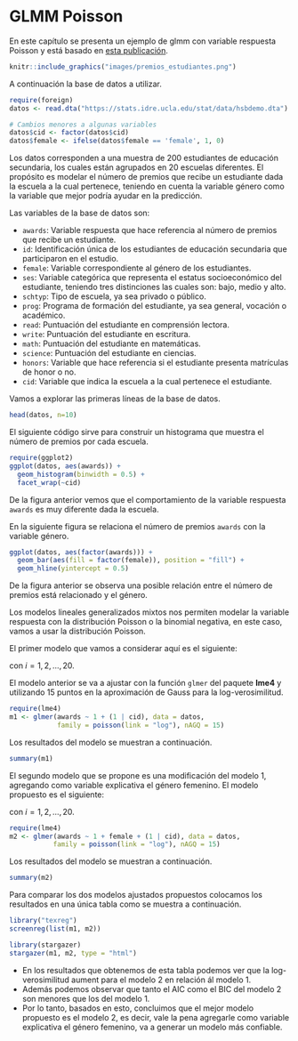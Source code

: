 # GLMM Poisson {#glmm_poisson}

En este capítulo se presenta un ejemplo de glmm con variable respuesta Poisson y está basado en [esta publicación](https://stats.oarc.ucla.edu/r/faq/random-coefficient-poisson-models/).

```r
knitr::include_graphics("images/premios_estudiantes.png")
```

A continuación la base de datos a utilizar.

```r
require(foreign)
datos <- read.dta("https://stats.idre.ucla.edu/stat/data/hsbdemo.dta")

# Cambios menores a algunas variables
datos$cid <- factor(datos$cid)
datos$female <- ifelse(datos$female == 'female', 1, 0)
```

Los datos corresponden a una muestra de 200 estudiantes de educación secundaria, los cuales están agrupados en 20 escuelas diferentes. El propósito es modelar el número de premios que recibe un estudiante dada la escuela a la cual pertenece, teniendo en cuenta la variable género como la variable que mejor podría ayudar en la predicción.

Las variables de la base de datos son:

- `awards`: Variable respuesta que hace referencia al número de premios que recibe un estudiante.
- `id`: Identificación única de los estudiantes de educación secundaria que participaron en el estudio.
- `female`: Variable correspondiente al género de los estudiantes.
- `ses`: Variable categórica que representa el estatus socioeconómico del estudiante, teniendo tres distinciones las cuales son: bajo, medio y alto.
- `schtyp`: Tipo de escuela, ya sea privado o público.
- `prog`: Programa de formación del estudiante, ya sea general, vocación o académico.
- `read`: Puntuación del estudiante en comprensión lectora.
- `write`: Puntuación del estudiante en escritura.
- `math`: Puntuación del estudiante en matemáticas.
- `science`: Puntuación del estudiante en ciencias.
- `honors`: Variable que hace referencia si el estudiante presenta matrículas de honor o no.
- `cid`: Variable que indica la escuela a la cual pertenece el estudiante.

Vamos a explorar las primeras líneas de la base de datos.

```r
head(datos, n=10)
```

El siguiente código sirve para construir un histograma que muestra el número de premios por cada escuela.

```r
require(ggplot2)
ggplot(datos, aes(awards)) + 
  geom_histogram(binwidth = 0.5) + 
  facet_wrap(~cid)
```

De la figura anterior vemos que el comportamiento de la variable respuesta `awards` es muy diferente dada la escuela.

En la siguiente figura se relaciona el número de premios `awards` con la variable género.

```r
ggplot(datos, aes(factor(awards))) + 
  geom_bar(aes(fill = factor(female)), position = "fill") +
  geom_hline(yintercept = 0.5)
```

De la figura anterior se observa una posible relación entre el número de premios está relacionado y el género.

Los modelos lineales generalizados mixtos nos permiten modelar la variable respuesta con la distribución Poisson o la binomial negativa, en este caso, vamos a usar la distribución Poisson. 

El primer modelo que vamos a considerar aquí es el siguiente:

\begin{align*} 
y_{ij} | b_0 &\sim  Poisson(\mu_{ij}) \\ 
\log(\mu_{ij}) &= \beta_0 + b_{0i} \\
b_0 &\sim N(0, \sigma_{b0}^2)
\end{align*}

con $i=1, 2, \ldots, 20$.

El modelo anterior se va a ajustar con la función `glmer` del paquete **lme4** y utilizando 15 puntos  en la aproximación de Gauss para la log-verosimilitud.

```r
require(lme4)
m1 <- glmer(awards ~ 1 + (1 | cid), data = datos, 
            family = poisson(link = "log"), nAGQ = 15)
```

Los resultados del modelo se muestran a continuación.

```r
summary(m1)
```

El segundo modelo que se propone es una modificación del modelo 1, agregando como variable explicativa el género femenino. El modelo propuesto es el siguiente:

\begin{align*} 
y_{ij} &\sim  Poisson(\mu_{ij}) \\ 
\log(\mu_{ij}) &= \beta_0 + \beta_1 female_i + b_{0i} \\
b_0 &\sim N(0, \sigma_{b0}^2)
\end{align*}

con $i=1, 2, \ldots, 20$.

```r
require(lme4)
m2 <- glmer(awards ~ 1 + female + (1 | cid), data = datos, 
           family = poisson(link = "log"), nAGQ = 15)
```

Los resultados del modelo se muestran a continuación.

```r
summary(m2)
```

Para comparar los dos modelos ajustados propuestos colocamos los resultados en una única tabla como se muestra a continuación.

```r
library("texreg")
screenreg(list(m1, m2))
```

```r
library(stargazer)
stargazer(m1, m2, type = "html")
```

- En los resultados que obtenemos de esta tabla podemos ver que la log-verosimilitud aument para el modelo 2 en relación ál modelo 1.
- Además podemos observar  que tanto el AIC como el BIC del modelo 2 son menores que los del modelo 1.
- Por lo tanto, basados en esto, concluimos que el mejor modelo  propuesto es el modelo 2, es decir, vale la pena agregarle como variable explicativa el género femenino, va a generar un modelo más confiable.





